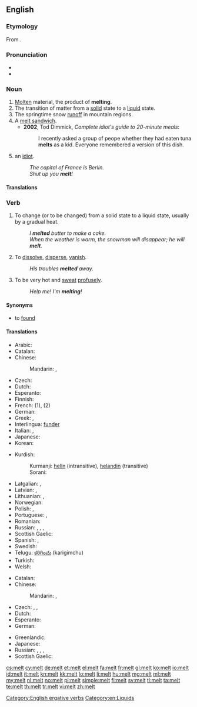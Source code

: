 {{also|mélt}}
==English==

===Etymology===
From {{etyl|ang}} {{term|meltan|lang=ang}}.

===Pronunciation===
* {{audio|en-us-melt.ogg|Audio (US)}}
* {{rhymes|ɛlt}}

===Noun===
{{en-noun|s|-}}

# [[molten|Molten]] material, the product of '''melting'''.
# The transition of matter from a [[solid]] state to a [[liquid]] state.
# The springtime snow [[runoff]] in mountain regions.
# A [[melt sandwich]].
#* '''2002''', Tod Dimmick, ''Complete idiot's guide to 20-minute meals‎'':
#*: I recently asked a group of peope whether they had eaten tuna '''melts''' as a kid. Everyone remembered a version of this dish.
# {{UK|slang}} an [[idiot]].
#: ''The capital of France is Berlin.''
#: ''Shut up you '''melt'''!''

====Translations====

===Verb===
{{en-verb|melts|melting|'''[[melted]]''' or rarely '''[[molt]]'''|'''[[melted]]''' or '''[[molten]]'''}}

# {{ergative}} To change (or to be changed) from a solid state to a liquid state, usually by a gradual heat.
#: ''I '''melted''' butter to make a cake.''
#: ''When the weather is warm, the snowman will disappear; he will '''melt'''.''
# {{intransitive|figuratively}} To [[dissolve]], [[disperse]], [[vanish]].
#: ''His troubles '''melted''' away.''
# {{intransitive|colloquial}} To be very hot and [[sweat]] [[profuse]]ly.
#: ''Help me! I'm '''melting'''!''

====Synonyms====
* {{sense|change from solid to liquid}} to [[found#Etymology 3|found]]

====Translations====
{{trans-top|to change from a solid to a liquid}}
* Arabic: {{t-|ar|انصهر|tr=inSáhara|sc=Arab}}
* Catalan: {{t+|ca|fondre|alt=fondre's}}
* Chinese:
*: Mandarin: {{qualifier|snow, ice}} {{t|zh|融化|tr=rónghuà|sc=Hani}}, {{qualifier|metal}} {{t|zh|熔化|tr=rónghuà|sc=Hani}}
* Czech: {{t-|cs|tavit}}
* Dutch: {{t+|nl|smelten}}
* Esperanto: {{t+|eo|fandi|xs=Esperanto}}
* Finnish: {{t+|fi|sulaa}}
* French: {{t+|fr|fondre}} (1), {{t+|fr|se dissoudre}} (2)
* German: {{t+|de|schmelzen}}
* Greek: {{t+|el|τήκω}}, {{t-|el|λίωνω}}
* Interlingua: [[funder]]
* Italian: {{t+|it|sciogliere}}, {{t+|it|fondere}}
* Japanese: {{t-|ja|溶ける|tr=とける, tokeru|sc=Jpan}}
* Korean: {{t+|ko|녹다|tr=nokda|sc=Kore}}
{{trans-mid}}
* Kurdish:
*: Kurmanji: [[helîn]] (intransitive), [[helandin]] (transitive)
*: Sorani: {{t|ku|توانه‌وه‌|tr=twAnawa|sc=ku-Arab}}
* Latgalian: {{qualifier|snow, ice, butter}} {{tø|ltg|laistīs}}, {{qualifier|metal}} {{tø|ltg|laydinuot}}
* Latvian: {{t-|lv|kust}}, {{t-|lv|kausēt}}
* Lithuanian: {{t-|lt|tirpti}}, {{t-|lt|leistis}}
* Norwegian: {{t+|no|smelte}}
* Polish: {{t-|pl|przetapiać}}, {{t-|pl|topić}}
* Portuguese: {{t+|pt|derreter}}, {{t+|pt|fundir}}
* Romanian: {{t+|ro|topi}}
* Russian: {{qualifier|snow, ice, butter, hope}} {{t+|ru|таять|tr=tájat’}} {{impf}}, {{t+|ru|растаять|tr=rastájat’|sc=Cyrl}} {{pf.}}, {{qualifier|metal, plastic}} {{t+|ru|плавиться|tr=plávit’sja}} {{impf}}, {{t-|ru|расплавиться|tr=rasplávit’sja|sc=Cyrl}} {{pf.}}
* Scottish Gaelic: {{t-|gd|leagh|xs=Scottish Gaelic}}
* Spanish: {{t-|es|derretir}}, {{t-|es|derretirse}}
* Swedish: {{t+|sv|smälta}}
* Telugu: [[కరిగించు]] (karigimchu)
* Turkish: {{t+|tr|erimek}}
* Welsh: {{t+|cy|toddi}}
{{trans-bottom}}

{{trans-top|to change or be changed from a solid to a liquid}}
* Catalan: {{t+|ca|fondre}}
* Chinese:
*: Mandarin: {{t|zh|使融化|tr=shǐ rónghuà|sc=Hani}}, {{t|zh|使熔化|tr=shǐ rónghuà|sc=Hani}}
* Czech: {{t-|cs|tát}}, {{t-|cs|roztávat}}, {{t-|cs|roztát}}
* Dutch: {{t+|nl|smelten}}
* Esperanto: {{t-|eo|fandiĝi|xs=Esperanto}}
* German: {{t-|de|zum Schmelzen bringen}}
{{trans-mid}}
* Greenlandic: {{t-|kl|aattoq}}
* Japanese: {{t-|ja|溶かす|tr=とかす, tokasu|sc=Jpan}}
* Russian: {{t+|ru|растапливать|tr=rastáplivat'|sc=Cyrl}} {{impf}}, {{t+|ru|растопить|tr=rastopít'|sc=Cyrl}} {{pf.}}, {{t+|ru|расплавлять|tr=rasplavlját'|sc=Cyrl}} {{impf}}, {{t+|ru|расплавить|tr=rasplávit’|sc=Cyrl}} {{pf.}}
* Scottish Gaelic: {{t-|gd|leagh|xs=Scottish Gaelic}}
{{trans-bottom}}

[[Category:English ergative verbs]]
[[Category:en:Liquids]]

[[cs:melt]]
[[cy:melt]]
[[de:melt]]
[[et:melt]]
[[el:melt]]
[[fa:melt]]
[[fr:melt]]
[[gl:melt]]
[[ko:melt]]
[[io:melt]]
[[id:melt]]
[[it:melt]]
[[kn:melt]]
[[kk:melt]]
[[lo:melt]]
[[li:melt]]
[[hu:melt]]
[[mg:melt]]
[[ml:melt]]
[[my:melt]]
[[nl:melt]]
[[no:melt]]
[[pl:melt]]
[[simple:melt]]
[[fi:melt]]
[[sv:melt]]
[[tl:melt]]
[[ta:melt]]
[[te:melt]]
[[th:melt]]
[[tr:melt]]
[[vi:melt]]
[[zh:melt]]